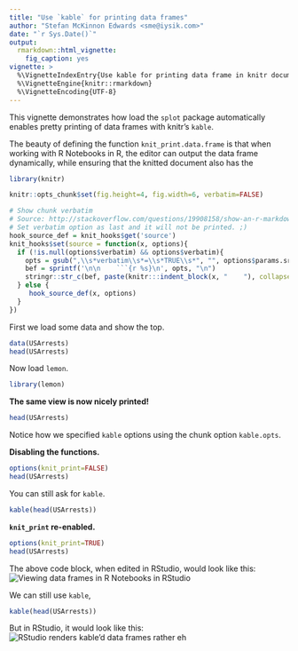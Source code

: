 ```yaml
---
title: "Use `kable` for printing data frames"
author: "Stefan McKinnon Edwards <sme@iysik.com>"
date: "`r Sys.Date()`"
output:
  rmarkdown::html_vignette:
    fig_caption: yes
vignette: >
  %\VignetteIndexEntry{Use kable for printing data frame in knitr documents}
  %\VignetteEngine{knitr::rmarkdown}
  %\VignetteEncoding{UTF-8}
---
```


This vignette demonstrates how load the `splot` package automatically
enables pretty printing of data frames with knitr's `kable`.

The beauty of defining the function `knit_print.data.frame` is that when
working with R Notebooks in R, the editor can output the data frame dynamically,
while ensuring that the knitted document also has the 


```r
library(knitr)

knitr::opts_chunk$set(fig.height=4, fig.width=6, verbatim=FALSE)

# Show chunk verbatim
# Source: http://stackoverflow.com/questions/19908158/show-an-r-markdown-chunk-in-the-final-output
# Set verbatim option as last and it will not be printed. ;)
hook_source_def = knit_hooks$get('source')
knit_hooks$set(source = function(x, options){
  if (!is.null(options$verbatim) && options$verbatim){
    opts = gsub(",\\s*verbatim\\s*=\\s*TRUE\\s*", "", options$params.src)
    bef = sprintf('\n\n    ```{r %s}\n', opts, "\n")
    stringr::str_c(bef, paste(knitr:::indent_block(x, "    "), collapse = '\n'), "\n    ```\n")
  } else {
     hook_source_def(x, options)
  }
})

```

First we load some data and show the top.
```r
data(USArrests)
head(USArrests)
```

Now load `lemon`.

```r
library(lemon)
```

**The same view is now nicely printed!**
```r
head(USArrests)
```

Notice how we specified `kable` options using the chunk option `kable.opts`.

**Disabling the functions.**

```r
options(knit_print=FALSE)
head(USArrests)
```

You can still ask for `kable`.

```r
kable(head(USArrests))
```

**`knit_print` re-enabled.**

```r
options(knit_print=TRUE)
head(USArrests)
```

The above code block, when edited in RStudio, would look like this:
![Viewing data frames in R Notebooks in RStudio](knit_print_capture.png)

We can still use `kable`,
```r
kable(head(USArrests))
```

But in RStudio, it would look like this:
![RStudio renders kable'd data frames rather eh](knit_print_capture2.png)
